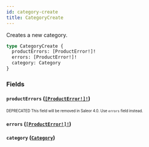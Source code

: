 ```yaml
---
id: category-create
title: CategoryCreate
---
```


Creates a new category.

```graphql
type CategoryCreate {
  productErrors: [ProductError!]!
  errors: [ProductError!]!
  category: Category
}
```

### Fields

#### `productErrors` ([`[ProductError!]!`](/developer/api-reference/objects/product-error.mdx))

<sub><sup><span className="deprecatedTag">DEPRECATED</span> This field will be removed in Saleor 4.0. Use `errors` field instead.</sup></sub>

#### `errors` ([`[ProductError!]!`](/developer/api-reference/objects/product-error.mdx))

#### `category` ([`Category`](/developer/api-reference/objects/category.mdx))
